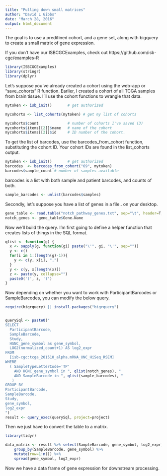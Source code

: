 ```yaml
---
title: "Pulling down small matrices"
author: "David L Gibbs"
date: "March 28, 2016"
output: html_document
---
```


The goal is to use a predifined cohort, and a gene set, along with bigquery to create a small matrix of gene expression.

If you don't have our ISBCGCExamples, check out https://github.com/isb-cgc/examples-R

```r
library(ISBCGCExamples)
library(stringr)
library(dplyr)
```

Let's suppose you've already created a cohort using the web-app or "save_cohorts" R function.
Earlier, I created a cohort of all TCGA samples from brain tissue. I'll use the cohort functions to wrangle that data.

```r
mytoken <- isb_init()       # get authorized

mycohorts <- list_cohorts(mytoken) # get my list of cohorts

mycohorts$count             # number of cohorts I've saved (3)
mycohorts$items[[2]]$name   # name of the cohort
mycohorts$items[[2]]$id     # ID number of the cohort.
```

To get the list of barcodes, use the barcodes_from_cohort function,
substituting the cohort ID.  Your cohort IDs are found in the list_cohorts
output.

```r
mytoken <- isb_init()       # get authorized
barcodes  <- barcodes_from_cohort("69", mytoken)
barcodes$sample_count # number of samples available
```

barcodes is a list with both sample and patient barcodes, and counts of both.

```r
sample_barcodes <- unlist(barcodes$samples)
```

Secondly, let's suppose you have a list of genes in a file.. on your desktop.

```r
gene_table <- read.table("notch_pathway_genes.txt", sep="\t", header=T, stringsAsFactors=F)
notch_genes <- gene_table$Gene.Name
```

Now we'll build the query. I'm first going to define a helper function
that creates lists of things in the SQL format.

```r
qlist <- function(g) {
  x <- sapply(g, function(gi) paste("\'", gi, "\'", sep=""))
  y <- c()
  for(i in 1:(length(g)-1)){
    y <- c(y, x[i], ",")
  }
  y <- c(y, x[length(x)])
  z <- paste(y, collapse="")
  paste0('(', z, ')')
}
```

Now depending on whether you want to work with ParticipantBarcodes
or SampleBarcodes, you can modify the below query.

```r
require(bigrquery) || install.packages("bigrquery")


querySql <- paste0("
SELECT
  ParticipantBarcode,
  SampleBarcode,
  Study,
  HGNC_gene_symbol as gene_symbol,
  LOG2(normalized_count+1) AS log2_expr
FROM
  [isb-cgc:tcga_201510_alpha.mRNA_UNC_HiSeq_RSEM]
WHERE
  ( SampleTypeLetterCode='TP'
    AND HGNC_gene_symbol in ", qlist(notch_genes), "
    AND SampleBarcode in ", qlist(sample_barcodes), "
   )
GROUP BY
ParticipantBarcode,
SampleBarcode,
Study,
gene_symbol,
log2_expr
")
result <- query_exec(querySql, project=project)

```

Then we just have to convert the table to a matrix.

```r
library(tidyr)

data_matrix <- result %>% select(SampleBarcode, gene_symbol, log2_expr)  %>%
    group_by(SampleBarcode, gene_symbol) %>%
    mutate(row=1:n()) %>%
    spread(gene_symbol, log2_expr)
```

Now we have a data frame of gene expression for downstream processing.
